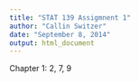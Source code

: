 ```yaml
---
title: "STAT 139 Assigmnent 1"
author: "Callin Switzer"
date: "September 8, 2014"
output: html_document
---
```


Chapter 1: 2, 7, 9